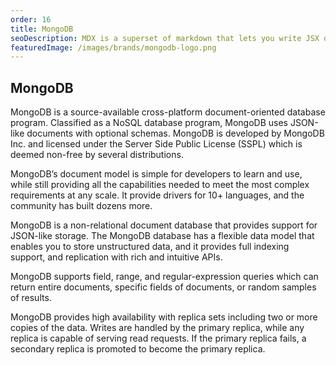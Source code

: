 ```yaml
---
order: 16
title: MongoDB
seoDescription: MDX is a superset of markdown that lets you write JSX directly in your markdown files
featuredImage: /images/brands/mongodb-logo.png
---
```


## MongoDB

MongoDB is a source-available cross-platform document-oriented database program. Classified as a NoSQL database program, MongoDB uses JSON-like documents with optional schemas. MongoDB is developed by MongoDB Inc. and licensed under the Server Side Public License (SSPL) which is deemed non-free by several distributions. 

MongoDB’s document model is simple for developers to learn and use, while still providing all the capabilities needed to meet the most complex requirements at any scale. It provide drivers for 10+ languages, and the community has built dozens more.

MongoDB is a non-relational document database that provides support for JSON-like storage. The MongoDB database has a flexible data model that enables you to store unstructured data, and it provides full indexing support, and replication with rich and intuitive APIs.

MongoDB supports field, range, and regular-expression queries which can return entire documents, specific fields of documents, or random samples of results.

MongoDB provides high availability with replica sets including two or more copies of the data. Writes are handled by the primary replica, while any replica is capable of serving read requests. If the primary replica fails, a secondary replica is promoted to become the primary replica.